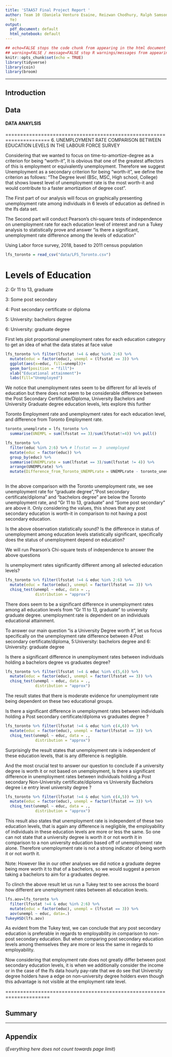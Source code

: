 ```yaml
---
title: 'STAA57 Final Project Report '
author: Team 10 (Daniela Venturo Esaine, Reizwan Chodhury, Ralph Samson Lal, Xiaotong
  Ye)
output:
  pdf_document: default
  html_notebook: default
---
```

```r
## echo=FALSE stops the code chunk from appearing in the html document
## warning=FALSE / message=FALSE stop R warnings/messages from appearing in the knit document
knitr::opts_chunk$set(echo = TRUE)
library(tidyverse)
library(coin)
library(broom)
```


***

<!-- 
(everything below in here is an .html comment)

Instructions: 
- Use typical structure of data analysis report, w/ sections:
    + Introduction
    + Data
    + Analysis
    + Summary
    + Appendix (optional)
- Report should be 5 pages MAX (when compiled/knit as pdf)
- Appendix does not count towards page limit
- Put all your data in a separate "./data/" sub-folder 
- Submit compressed project folder 
- You submissions should be reproducible (i.e. I should be able to   
  re-compile your report with a click of the Preview/Knit button) 

-->

## Introduction 

## Data 


#### DATA ANAYLSIS

=====================================================================
6.
UNEMPLOYMENT RATE COMPARISON BETWEEN EDUCATION LEVELS IN THE LABOUR FORCE SURVEY

Considering that we wanted to focus on time-to-amortize-degree as a criterion for being "worth-it", It is obvious that one of the greatest affectors of this is employment or equivalently unemployment. Therefore we suggest Unemployment as a secondary criterion for being "worth-it", we define the criterion as follows:
"The Degree level (BSc, MSC, High school, College) that shows lowest level of unemployment rate is the most worth-it and would contribute to a faster amortization of degree cost".

The First part of our analysis will focus on graphically presenting unemployment rate among individuals in 6 levels of education as defined in the lfs data set.

The Second part will conduct Pearson's chi-square tests of independence on unemployment rate for each education level of interest and run a Tukey analysis to statistically prove and answer "is there a significant, unemployment rate difference among the levels of education"

Using Labor force survey, 2018, based to 2011 census population
```r
lfs_toronto = read_csv("data/LFS_Toronto.csv")
```

# Levels of Education

2: Gr 11 to 13, graduate

3: Some post secondary

4: Post secondary certificate or diploma

5: University: bachelors degree

6: University: graduate degree

First lets plot proportional unemployment rates for each education category to get an idea of what the data states at face value

```r
lfs_toronto %>% filter(lfsstat !=4 & educ %in% 2:6) %>% 
  mutate(educ = factor(educ), unempl = (lfsstat == 3)) %>% 
  ggplot(aes(x=educ, fill=unempl))+
  geom_bar(position = "fill")+
  xlab("Educational attainment")+
  labs(fill="Unemployed")
```
We notice that unemployment rates seem to be different for all levels of education but there does not seem to be considerable difference between
the Post Secondary Certificate/Diploma, University Bachelors and University Graduate degree education levels, lets explore this further


Toronto Employment rate and unemployment rates for each education level, and difference from Toronto Employment rate.
```r
toronto_unemplrate = lfs_toronto %>% 
  summarise(UNEMPL = sum(lfsstat == 3)/sum(lfsstat!=4)) %>% pull()

lfs_toronto %>%
  filter(educ %in% 2:6) %>% # lfsstat == 3  unemployed
  mutate(educ = factor(educ)) %>% 
  group_by(educ) %>% 
  summarise(UNEMPLrate = sum(lfsstat == 3)/sum(lfsstat != 4)) %>% 
  arrange(UNEMPLrate) %>% 
  mutate(Difference_from_Toronto_UNEMPLrate = UNEMPLrate - toronto_unemplrate)
  
```
In the above comparison with the Toronto unemployment rate, we see unemployment rate for "graduate degree","Post secondary certificate/diploma" and "bachelors degree" are below the Toronto unemployment rate, and "Gr 11 to 13, graduate" and "Some post secondary" are above it. Only considering the values, this shows that any post secondary education is worth-it in comparison to not having a post secondary education.

Is the above observation statistically sound?
Is the difference in status of unemployment among education levels statistically significant, specifically does the status of unemployment depend on education?

We will run Pearson's Chi-square tests of independence to answer the above questions

Is unemployment rates significantly different among all selected education levels?
```r
lfs_toronto %>% filter(lfsstat !=4 & educ %in% 2:6) %>% 
  mutate(educ = factor(educ), unempl = factor(lfsstat == 3)) %>% 
  chisq_test(unempl ~ educ, data = .,
             distribution = "approx")
```
There does seem to be a significant difference in unemployment rates among all education levels from "Gr 11 to 13, graduate" to university graduate degree. unemployment rate is dependent on an individuals educational attainment.


To answer our main question "is a University Degree worth it", let us focus specifically on the unemployment rate difference between 4:Post secondary certificate/diploma, 5:University: bachelors degree and 6: University: graduate degree

Is there a significant difference in unemployment rates between individuals holding a bachelors degree vs graduates degree?
```r
lfs_toronto %>% filter(lfsstat !=4 & educ %in% c(5,6)) %>% 
  mutate(educ = factor(educ), unempl = factor(lfsstat == 3)) %>% 
  chisq_test(unempl ~ educ, data = .,
             distribution = "approx")
```
The result states that there is moderate evidence for unemployment rate being dependent on these two educational groups.

Is there a significant difference in unemployment rates between individuals holding a Post secondary certificate/diploma vs graduates degree ?
```r
lfs_toronto %>% filter(lfsstat !=4 & educ %in% c(4,6)) %>% 
  mutate(educ = factor(educ), unempl = factor(lfsstat == 3)) %>% 
  chisq_test(unempl ~ educ, data = .,
             distribution = "approx")
```
Surprisingly the result states that unemployment rate is independent of these education levels, that is any difference is negligible. 

And the most crucial test to answer our question to conclude if a university degree is worth it or not based on unemployment,
Is there a significant difference in unemployment rates between individuals holding a Post secondary Non-University certificate/diploma vs University Bachelors degree i.e entry level university degree ?
```r
lfs_toronto %>% filter(lfsstat !=4 & educ %in% c(4,5)) %>% 
  mutate(educ = factor(educ), unempl = factor(lfsstat == 3)) %>% 
  chisq_test(unempl ~ educ, data = .,
             distribution = "approx")
```
This result also states that unemployment rate is independent of these two education levels, that is again any difference is negligible, the employability of individuals in these education levels are more or less the same. So one can not state that a university degree is worth it or not worth it in comparison to a non university education based off of unemployment rate alone. 
Therefore unemployment rate is not a strong indicator of being worth it or not worth it.

Note: However like in our other analyses we did notice a graduate degree being more worth it to that of a bachelors, so we would suggest a person taking a bachelors to aim for a graduates degree.


To clinch the above result let us run a Tukey test to see across the board how different are unemployment rates between all education levels. 

```r
lfs.aov=lfs_toronto %>%
  filter(lfsstat !=4 & educ %in% 2:6) %>% 
  mutate(educ = factor(educ), unempl = (lfsstat == 3)) %>%
  aov(unempl ~ educ, data=.)
TukeyHSD(lfs.aov)
```
As evident from the Tukey test, we can conclude that any post secondary education is preferable in regards to employability in comparison to non-post secondary education. But when comparing post secondary education levels among themselves they are more or less the same in regards to employability.

Now considering that employment rate does not greatly differ between post secondary education levels, it is when we additionally consider the income or in the case of the lfs data hourly pay-rate that we do see that University degree holders have a edge on non-university degree holders even though this advantage is not visible at the employment rate level.

=====================================================================


## Summary 


***  

## Appendix 

(*Everything here does not count towards page limit*)


